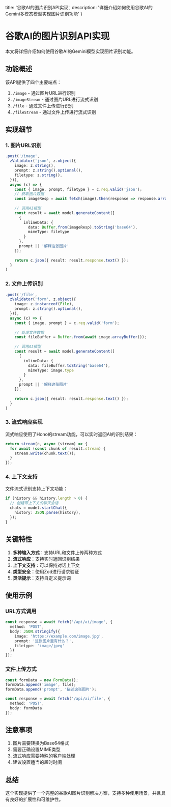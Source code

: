   title: '谷歌AI的图片识别API实现',
  description: '详细介绍如何使用谷歌AI的Gemini多模态模型实现图片识别功能'
}

# 谷歌AI的图片识别API实现

本文将详细介绍如何使用谷歌AI的Gemini模型实现图片识别功能。

## 功能概述

该API提供了四个主要端点：
1. `/image` - 通过图片URL进行识别
2. `/imageStream` - 通过图片URL进行流式识别
3. `/file` - 通过文件上传进行识别
4. `/fileStream` - 通过文件上传进行流式识别

## 实现细节

### 1. 图片URL识别

```typescript
.post('/image', 
  zValidator('json', z.object({
    image: z.string(),
    prompt: z.string().optional(),
    filetype: z.string(),
  })),
  async (c) => {
    const { image, prompt, filetype } = c.req.valid('json');
    // 获取图片数据
    const imageResp = await fetch(image).then(response => response.arrayBuffer());
    
    // 调用AI模型
    const result = await model.generateContent([
      {
        inlineData: {
          data: Buffer.from(imageResp).toString('base64'),
          mimeType: filetype
        }
      },
      prompt || '解释这张图片'
    ]);
    
    return c.json({ result: result.response.text() });
  }
)
```

### 2. 文件上传识别

```typescript
.post('/file',
  zValidator('form', z.object({
    image: z.instanceof(File),
    prompt: z.string().optional(),
  })),
  async (c) => {
    const { image, prompt } = c.req.valid('form');
    
    // 处理文件数据
    const fileBuffer = Buffer.from(await image.arrayBuffer());
    
    // 调用AI模型
    const result = await model.generateContent([
      {
        inlineData: {
          data: fileBuffer.toString('base64'),
          mimeType: image.type
        }
      },
      prompt || '解释这张图片'
    ]);
    
    return c.json({ result: result.response.text() });
  }
)
```

### 3. 流式响应实现

流式响应使用了Hono的stream功能，可以实时返回AI的识别结果：

```typescript
return stream(c, async (stream) => {
  for await (const chunk of result.stream) {
    stream.write(chunk.text());
  }
});
```

### 4. 上下文支持

文件流式识别支持上下文功能：

```typescript
if (history && history.length > 0) {
  // 创建带上下文的聊天会话
  chats = model.startChat({
    history: JSON.parse(history),
  });
}
```

## 关键特性

1. **多种输入方式**：支持URL和文件上传两种方式
2. **流式响应**：支持实时返回识别结果
3. **上下文支持**：可以保持对话上下文
4. **类型安全**：使用Zod进行请求验证
5. **灵活提示**：支持自定义提示词

## 使用示例

### URL方式调用

```typescript
const response = await fetch('/api/ai/image', {
  method: 'POST',
  body: JSON.stringify({
    image: 'https://example.com/image.jpg',
    prompt: '这张图片里有什么？',
    filetype: 'image/jpeg'
  })
});
```

### 文件上传方式

```typescript
const formData = new FormData();
formData.append('image', file);
formData.append('prompt', '描述这张图片');

const response = await fetch('/api/ai/file', {
  method: 'POST',
  body: formData
});
```

## 注意事项

1. 图片需要转换为Base64格式
2. 需要正确设置MIME类型
3. 流式响应需要特殊的客户端处理
4. 建议设置适当的超时时间

## 总结

这个实现提供了一个完整的谷歌AI图片识别解决方案，支持多种使用场景，并且具有良好的扩展性和可维护性。

